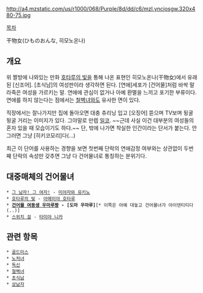 http://a4.mzstatic.com/us/r1000/068/Purple/8d/dd/c6/mzl.yncjosgw.320x480-75.jpg

[[목차]]

干物女(ひものおんな, 히모노온나)

== 개요 ==
위 짤방에 나와있는 만화 [[호타루의 빛]]을 통해 나온 표현인 히모노온나(干物女)에서 유래된 [신조어]. [초식남]의 여성판이라 생각하면 된다. [연애]세포가 [건어물]처럼 바싹 말라죽은 여성을 가르키는 말. 연애에 관심이 없거나 아예 환멸을 느끼고 포기한 부류이다. 연애를 하지 않는다는 점에서는 [[철벽녀]]와도 유사한 면이 있다.

직장에서는 잘나가지만 집에 돌아오면 대충 츄리닝 입고 [오징어] 뜯으며 TV보며 뒹굴뒹굴 거리는 이미지가 있다. 그야말로 만렙 [[일코]]. ~~근데 사실 이건 대부분의 여성들의 혼자 있을 때 모습이기도 하다.~~ 단, 밖에 나가면 착실한 인간이라는 단서가 붙는다. 안 그러면 그냥 [히키코모리]다(...) 

최근 이 단어를 사용하는 경향을 보면 첫번째 단락의 연애감정 여부와는 상관없이 두번째 단락의 속성만 갖추면 그냥 다 건어물녀로 통칭하는 분위기다.

== 대중매체의 건어물녀 ==
 * [[그 남자! 그 여자!]] - [[미야자와 유키노]]
 * [[호타루의 빛]] - [[아메미야 호타루]]
 * '''[[건어물 여동생 우마루짱]] - [도마 우마루]'''[* 이쪽은 아예 대놓고 건어물녀가 아이덴티티다(..)]
 * [[스위치 걸]] - [[타미야 니카]]

== 관련 항목 ==
 * [[골드미스]]
 * [[노처녀]]
 * [[독신]]
 * [[철벽녀]]
 * [[초식남]]
 * [[상남자]]
